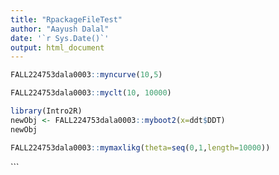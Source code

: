 ```yaml
---
title: "RpackageFileTest"
author: "Aayush Dalal"
date: '`r Sys.Date()`'
output: html_document
---
```


```r
FALL224753dala0003::myncurve(10,5)
```


```r
FALL224753dala0003::myclt(10, 10000)
```
```r
library(Intro2R)
newObj <- FALL224753dala0003::myboot2(x=ddt$DDT)
newObj
```
```r
FALL224753dala0003::mymaxlikg(theta=seq(0,1,length=10000))
```


```


